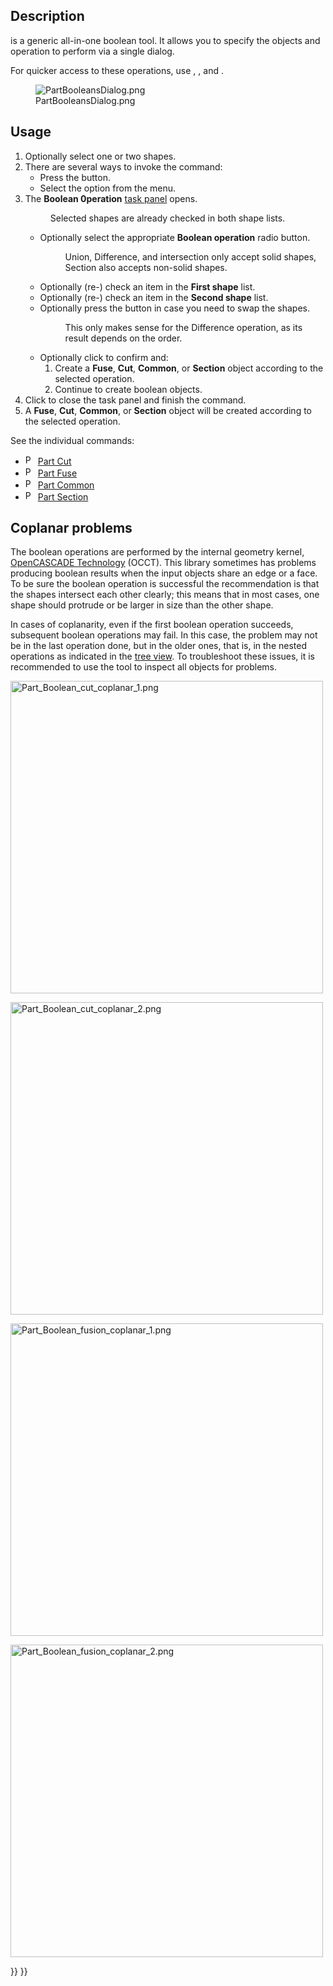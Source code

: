 <languages/>
<translate>

<!--T:5-->
{{Docnav
|[[Part_CompoundFilter|CompoundFilter]]
|[[Part_Cut|Cut]]
|[[Part_Workbench|Part]]
|IconL=Part_CompoundFilter.svg
|IconR=Part_Cut.svg
|IconC=Workbench_Part.svg
}}

<!--T:1-->
{{GuiCommand
|Name=Part Boolean
|MenuLocation=Part → Boolean → Boolean...
|Workbenches=[[Part_Workbench|Part]]
|SeeAlso=[[Part_Cut|Part Cut]], [[Part_Fuse|Part Fuse]], [[Part_Common|Part Common]], [[Part_Section|Part Section]]
}}

==Description== <!--T:2-->

<!--T:9-->
{{Button|[[File:Part_Boolean.svg|16px]] [[Part_Boolean|Part Boolean]]}} is a generic all-in-one boolean tool. It allows you to specify the objects and operation to perform via a single dialog.

<!--T:17-->
For quicker access to these operations, use {{Button|[[File:Part_Cut.svg|16px]] [[Part_Cut|Part Cut]]}}, {{Button|[[File:Part_Fuse.svg|16px]] [[Part_Fuse|Part Fuse]]}}, {{Button|[[File:Part_Common.svg|16px]] [[Part_Common|Part Common]]}} and {{Button|[[File:Part_Section.svg|16px]] [[Part_Section|Part Section]]}}.

<!--T:3-->
[[File:PartBooleansDialog.png]]

<!--T:18-->
{{Caption|Dialog to select objects and perform boolean operations with them.}}

==Usage== <!--T:10-->

#Optionally select one or two shapes.
# There are several ways to invoke the command:
#* Press the {{Button|[[Image:Part_Boolean.svg|16px|link=]] [[Part_Boolean|Boolean...]]}} button.
#* Select the {{MenuCommand|Part → [[Image:Part_Boolean.svg|16px]] Boolean...}} option from the menu.
# The '''Boolean 0peration''' [[Task_panel|task panel]] opens.
#: Selected shapes are already checked in both shape lists.
#* Optionally select the appropriate '''Boolean operation''' radio button.
#*: Union, Difference, and intersection only accept solid shapes, Section also accepts non-solid shapes.
#* Optionally (re-) check an item in the '''First shape''' list.
#* Optionally (re-) check an item in the '''Second shape''' list.
#* Optionally press the {{Button|Swap selection}} button in case you need to swap the shapes.
#*: This only makes sense for the Difference operation, as its result depends on the order.
#* Optionally click {{Button|Apply}} to confirm and:
#*# Create a '''Fuse''', '''Cut''', '''Common''', or '''Section''' object according to the selected operation.
#*# Continue to create boolean objects.
# Click {{Button|OK}} to close the task panel and finish the command.
# A '''Fuse''', '''Cut''', '''Common''', or '''Section''' object will be created according to the selected operation.

<!--T:11-->
See the individual commands:
* [[Image:Part_Cut.svg|16px]] [[Part_Cut|Part Cut]]
* [[Image:Part_Fuse.svg|16px]] [[Part_Fuse|Part Fuse]]
* [[Image:Part_Common.svg|16px]] [[Part_Common|Part Common]]
* [[Image:Part_Section.svg|16px]] [[Part Section|Part Section]]

== Coplanar problems == <!--T:12-->

<!--T:13-->
The boolean operations are performed by the internal geometry kernel, [[OpenCASCADE|OpenCASCADE Technology]] (OCCT). This library sometimes has problems producing boolean results when the input objects share an edge or a face. To be sure the boolean operation is successful the recommendation is that the shapes intersect each other clearly; this means that in most cases, one shape should protrude or be larger in size than the other shape.

<!--T:14-->
In cases of coplanarity, even if the first boolean operation succeeds, subsequent boolean operations may fail. In this case, the problem may not be in the last operation done, but in the older ones, that is, in the nested operations as indicated in the [[Tree_view|tree view]]. To troubleshoot these issues, it is recommended to use the {{Button|[[File:Part_CheckGeometry.svg|16px]] [[Part_CheckGeometry|Part CheckGeometry]]}} tool to inspect all objects for problems.

</translate>
[[File:Part_Boolean_cut_coplanar_1.png|500px]]

[[File:Part_Boolean_cut_coplanar_2.png|500px]]
<translate>

<!--T:15-->
{{Caption|Left: shapes that share a face, a boolean cut may produce incorrect results. Right: shapes that intersect each other clearly, the boolean cut will be successful in most cases.}}

</translate>
[[File:Part_Boolean_fusion_coplanar_1.png|500px]]

[[File:Part_Boolean_fusion_coplanar_2.png|500px]]
<translate>

<!--T:16-->
{{Caption|Left: shapes that share a face, a boolean union may produce incorrect results. Right: shapes that intersect each other clearly, the boolean union will be successful in most cases.}}


<!--T:6-->
{{Docnav
|[[Part_CompoundFilter|CompoundFilter]]
|[[Part_Cut|Cut]]
|[[Part_Workbench|Part]]
|IconL=Part_CompoundFilter.svg
|IconR=Part_Cut.svg
|IconC=Workbench_Part.svg
}}

</translate>
{{Part_Tools_navi{{#translation:}}}}
{{Userdocnavi{{#translation:}}}}